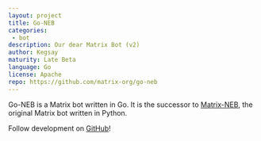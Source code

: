```yaml
---
layout: project
title: Go-NEB
categories: 
 - bot
description: Our dear Matrix Bot (v2)
author: Kegsay
maturity: Late Beta
language: Go
license: Apache
repo: https://github.com/matrix-org/go-neb
---
```


Go-NEB is a Matrix bot written in Go. It is the successor to [Matrix-NEB](/docs/projects/other/neb.html), the original Matrix bot written in Python.

Follow development on [GitHub](https://github.com/matrix-org/go-neb)!



